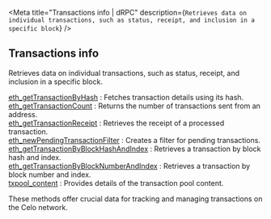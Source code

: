
<Meta
  title="Transactions info | dRPC"
  description={`Retrieves data on individual transactions, such as status, receipt, and inclusion in a specific block`}
/>
## Transactions info

Retrieves data on individual transactions, such as status, receipt, and inclusion in a specific block.

[eth_getTransactionByHash](/celo-api/transactionsinfo/eth_getTransactionByHash) : Fetches transaction details using its hash. \
[eth_getTransactionCount](/celo-api/transactionsinfo/eth_getTransactionCount) : Returns the number of transactions sent from an address. \
[eth_getTransactionReceipt](/celo-api/transactionsinfo/eth_getTransactionReceipt) : Retrieves the receipt of a processed transaction. \
[eth_newPendingTransactionFilter](/celo-api/transactionsinfo/eth_newPendingTransactionFilter) : Creates a filter for pending transactions. \
[eth_getTransactionByBlockHashAndIndex](/celo-api/transactionsinfo/eth_getTransactionByBlockHashAndIndex) : Retrieves a transaction by block hash and index. \
[eth_getTransactionByBlockNumberAndIndex](/celo-api/transactionsinfo/eth_getTransactionByBlockNumberAndIndex) : Retrieves a transaction by block number and index. \
[txpool_content](/celo-api/transactionsinfo/txpool_content) : Provides details of the transaction pool content.

These methods offer crucial data for tracking and managing transactions on the Celo network.

<Space h={16} />
<GetStarted />
